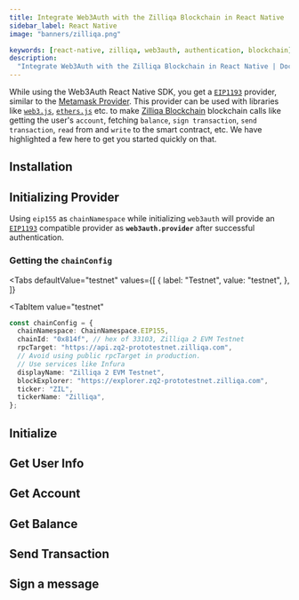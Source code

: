 ```yaml
---
title: Integrate Web3Auth with the Zilliqa Blockchain in React Native
sidebar_label: React Native
image: "banners/zilliqa.png"

keywords: [react-native, zilliqa, web3auth, authentication, blockchain]
description:
  "Integrate Web3Auth with the Zilliqa Blockchain in React Native | Documentation - Web3Auth"
---
```



<SEO
  title="Integrate Web3Auth with the Zilliqa Blockchain in React Native"
  description="Integrate Web3Auth with the Zilliqa Blockchain in React Native | Documentation - Web3Auth"
  image="https://web3auth.io/docs/banners/zilliqa.png"
  slug="/connect-blockchain/evm/zilliqa/react-native"
/>

While using the Web3Auth React Native SDK, you get a
[`EIP1193`](https://eips.ethereum.org/EIPS/eip-1193) provider, similar to the
[Metamask Provider](https://docs.metamask.io/guide/ethereum-provider.html). This provider can be
used with libraries like [`web3.js`](https://web3js.readthedocs.io/en/v1.2.8/getting-started.html),
[`ethers.js`](https://docs.ethers.io/v5/getting-started/) etc. to make
[Zilliqa Blockchain](https://www.zilliqa.com/) blockchain calls like getting the user's `account`,
fetching `balance`, `sign transaction`, `send transaction`, `read` from and `write` to the smart
contract, etc. We have highlighted a few here to get you started quickly on that.

## Installation

<InstallationSnippet />

## Initializing Provider

Using `eip155` as `chainNamespace` while initializing `web3auth` will provide an
[`EIP1193`](https://eips.ethereum.org/EIPS/eip-1193) compatible provider as **`web3auth.provider`**
after successful authentication.

### Getting the `chainConfig`

<Tabs
 defaultValue="testnet"
  values={[
    { label: "Testnet", value: "testnet", },
  ]}
>
<TabItem
  value="testnet"
>

```typescript
const chainConfig = {
  chainNamespace: ChainNamespace.EIP155,
  chainId: "0x814f", // hex of 33103, Zilliqa 2 EVM Testnet
  rpcTarget: "https://api.zq2-prototestnet.zilliqa.com",
  // Avoid using public rpcTarget in production.
  // Use services like Infura
  displayName: "Zilliqa 2 EVM Testnet",
  blockExplorer: "https://explorer.zq2-prototestnet.zilliqa.com",
  ticker: "ZIL",
  tickerName: "Zilliqa",
};
```

</TabItem>
</Tabs>

## Initialize

<InitialisationSnippet />

## Get User Info

<UserInfoSnippet />

## Get Account

<GetAccountSnippet />

## Get Balance

<GetBalanceSnippet />

## Send Transaction

<SendTransactionSnippet />

## Sign a message

<SignMessageSnippet />
